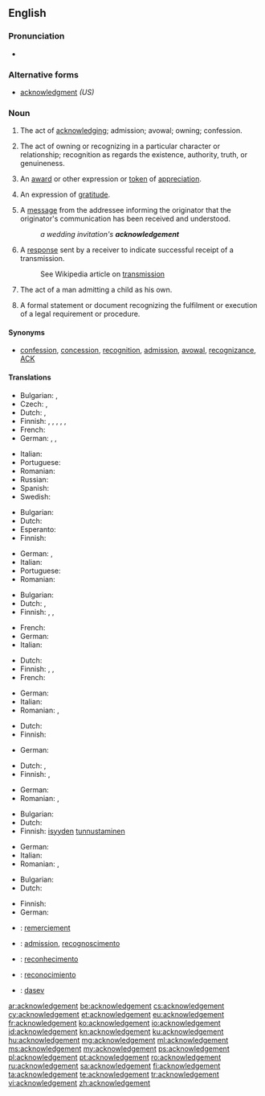 ==English==

===Pronunciation===
* {{audio|en-us-acknowledgement.ogg|Audio (US)}}

===Alternative forms===
* [[acknowledgment]] ''(US)''

===Noun===
{{en-noun}}

# {{context|British|lang=en}} The act of [[acknowledge|acknowledging]]; admission; avowal; owning; confession.
# {{context|British|lang=en}} The act of owning or recognizing in a particular character or relationship; recognition as regards the existence, authority, truth, or genuineness.
# {{context|British|lang=en}} An [[award]] or other expression or [[token]] of [[appreciation]].
# {{context|British|lang=en}} An expression of [[gratitude]].
# {{context|British|lang=en}} A [[message]] from the addressee informing the originator that the originator's communication has been received and understood.
#: ''a wedding invitation's '''acknowledgement'''''
# {{context|British|telecommunications|computing|networking|lang=en}} A [[response]] sent by a receiver to indicate successful receipt of a transmission.
#: See Wikipedia article on [[w:transmission (telecommunications)|transmission]]
# {{context|British|legal|lang=en}} The act of a man admitting a child as his own.
# {{context|British|legal|lang=en}} A formal statement or document recognizing the fulfilment or execution of a legal requirement or procedure.

====Synonyms====
* [[confession]], [[concession]], [[recognition]], [[admission]], [[avowal]], [[recognizance]], [[ACK]]

====Translations====
{{trans-top|act of acknowledging}}
* Bulgarian: {{t+|bg|признание}}, {{t+|bg|потвърждение}}
* Czech: {{t|cs|uznání|n}}, {{t|cs|přiznání|n}}
* Dutch: {{t+|nl|erkenning}}, {{t+|nl|bekentenis|f}}
* Finnish: {{t|fi|tunnustus}}, {{t|fi|tunnustaminen}}, {{t|fi|hyväksyntä}}, {{t|fi|hyväksyminen}}, {{t|fi|myöntäminen}}, {{t|fi|omistaminen}}
* French: {{t+|fr|reconnaissance|f}}
* German: {{t|de|Anerkennung|f}}, {{t|de|Bestätigung|f}}, {{t|de|Anerkenntnis|n}}
{{trans-mid}}
* Italian: {{t+|it|riconoscimento|m}}
* Portuguese: {{t+|pt|reconhecimento|m}}
* Romanian: {{t+|ro|recunoaștere|f}}
* Russian: {{t+|ru|признание|n|sc=Cyrl}}
* Spanish: {{t+|es|reconocimiento|m}}
* Swedish: {{t+|sv|erkännande}}
{{trans-bottom}}

{{trans-top|act of owning or recognizing in a particular character or relationship}}
* Bulgarian: {{t+|bg|признание}}
* Dutch: {{t+|nl|erkenning|f}}
* Esperanto: {{t|eo|agnosko}}
* Finnish: {{t+|fi|tunnustaminen}}
{{trans-mid}}
* German: {{t|de|Anerkennung|f}}, {{t|de|Anerkenntnis|n}}
* Italian: {{t+|it|riconoscimento|m}}
* Portuguese: {{t+|pt|reconhecimento|m}}
* Romanian: {{t+|ro|recunoaștere|f}}
{{trans-bottom}}

{{trans-top|award}}
* Bulgarian: {{t+|bg|отличие}}
* Dutch: {{t+|nl|toekenning|f}}, {{t+|nl|erkenning|f}}
* Finnish: {{t|fi|tunnustuspalkinto}}, {{t|fi|palkinto}}, {{t|fi|huomionosoitus}}
{{trans-mid}}
* French: {{t+|fr|récompense|f}}
* German: {{t+|de|Anerkennung|f}}
* Italian: {{t+|it|riconoscimento|m}}
{{trans-bottom}}

{{trans-top|expression of thanks}}
* Dutch: {{t|nl|erkentelijkheid|f}}
* Finnish: {{t+|fi|tunnustus}}, {{t+|fi|kiitos}}, {{t+|fi|omistuskirjoitus}}
* French: {{t+|fr|remerciement|m}}
{{trans-mid}}
* German: {{t+|de|Anerkennung|f}}
* Italian: {{t+|it|riconoscimento|m}}
* Romanian: {{t+|ro|recunoștință|f}}, {{t|ro|apreciere|f}}
{{trans-bottom}}

{{trans-top|message informing that the originator's communication has been received and understood}}
* Dutch: {{t|nl|ontvangstbevestiging|f}}
* Finnish: {{t+|fi|vastaus}}
{{trans-mid}}
* German: {{t+|de|Quittung|f}}
{{trans-bottom}}

{{trans-top|indication of a successful receipt of a transmission}}
* Dutch: {{t|nl|ontvangstbevestiging|f}}, {{t+|nl|kwitantie|f}}
* Finnish: {{t|fi|vastaanottoilmoitus}}, {{t|fi|kuittaus}}
{{trans-mid}}
* German: {{t+|de|Quittung|f}}
* Romanian: {{t+|ro|chitanță|f}}, {{t|ro|recipisă|f}}
{{trans-bottom}}

{{trans-top|act of a man admitting a child as his own}}
* Bulgarian: {{t|bg|припознаване}}
* Dutch: {{t+|nl|erkenning|f}}
* Finnish: [[isyys|isyyden]] [[tunnustaminen]]
{{trans-mid}}
* German: {{t+|de|Anerkennung|f}}
* Italian: {{t+|it|riconoscimento|m}}
* Romanian: {{t+|ro|recunoaștere|f}}, {{t+|ro|adeverire|f}}
{{trans-bottom}}

{{trans-top|formal statement or document recognizing the fulfilment or execution of a legal requirement or procedure}}
* Bulgarian: {{t+|bg|потвърждение}}
* Dutch: {{t+|nl|bevestiging|f}}
{{trans-mid}}
* Finnish: {{t+|fi|todistus}}
* German: {{t+|de|Bestätigung|f}}
{{trans-bottom}}

{{checktrans-top}}
* {{ttbc|fr}}: [[remerciement]] {{g|m}}
* {{ttbc|ia}}: [[admission]], [[recognoscimento]]
{{trans-mid}}
* {{ttbc|pt}}: [[reconhecimento]] {{g|m}}
* {{ttbc|es}}: [[reconocimiento]] {{g|m}}
* {{ttbc|vo}}: [[dasev]]
{{trans-bottom}}

[[ar:acknowledgement]]
[[be:acknowledgement]]
[[cs:acknowledgement]]
[[cy:acknowledgement]]
[[et:acknowledgement]]
[[eu:acknowledgement]]
[[fr:acknowledgement]]
[[ko:acknowledgement]]
[[io:acknowledgement]]
[[id:acknowledgement]]
[[kn:acknowledgement]]
[[ku:acknowledgement]]
[[hu:acknowledgement]]
[[mg:acknowledgement]]
[[ml:acknowledgement]]
[[ms:acknowledgement]]
[[my:acknowledgement]]
[[ps:acknowledgement]]
[[pl:acknowledgement]]
[[pt:acknowledgement]]
[[ro:acknowledgement]]
[[ru:acknowledgement]]
[[sa:acknowledgement]]
[[fi:acknowledgement]]
[[ta:acknowledgement]]
[[te:acknowledgement]]
[[tr:acknowledgement]]
[[vi:acknowledgement]]
[[zh:acknowledgement]]